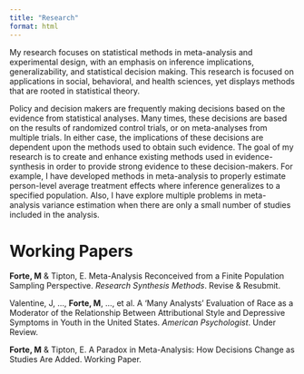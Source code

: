 ```yaml
---
title: "Research"
format: html
---
```

My research focuses on statistical methods in meta-analysis and experimental design, with an emphasis on inference implications, generalizability, and statistical decision making. This research is focused on applications in social, behavioral, and health sciences, yet displays methods that are rooted in statistical theory.

Policy and decision makers are frequently making decisions based on the evidence from statistical analyses. Many times, these decisions are based on the results of randomized control trials, or on meta-analyses from multiple trials. In either case, the implications of these decisions are dependent upon the methods used to obtain such evidence. The goal of my research is to create and enhance existing methods used in evidence-synthesis in order to provide strong evidence to these decision-makers. For example, I have developed methods in meta-analysis to properly estimate person-level average treatment effects where inference generalizes to a specified population. Also, I have explore multiple problems in meta-analysis variance estimation when there are only a small number of studies included in the analysis.

# Working Papers
**Forte, M** & Tipton, E. Meta-Analysis Reconceived from a Finite Population Sampling Perspective. *Research Synthesis Methods*. Revise & Resubmit.

Valentine, J, …, **Forte, M**, …, et al. A ‘Many Analysts’ Evaluation of Race as a Moderator of the Relationship Between Attributional Style and Depressive Symptoms in Youth in the United States. *American Psychologist*. Under Review.

**Forte, M** & Tipton, E. A Paradox in Meta-Analysis: How Decisions Change as Studies Are Added. Working Paper.

